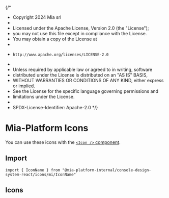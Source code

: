 {/*
 * Copyright 2024 Mia srl
 *
 * Licensed under the Apache License, Version 2.0 (the "License");
 * you may not use this file except in compliance with the License.
 * You may obtain a copy of the License at
 *
 *     http://www.apache.org/licenses/LICENSE-2.0
 *
 * Unless required by applicable law or agreed to in writing, software
 * distributed under the License is distributed on an "AS IS" BASIS,
 * WITHOUT WARRANTIES OR CONDITIONS OF ANY KIND, either express or implied.
 * See the License for the specific language governing permissions and
 * limitations under the License.
 *
 * SPDX-License-Identifier: Apache-2.0
 */}



<Meta title="Icons/Mia-Platform" />

# Mia-Platform Icons

You can use these icons with the [`<Icon />` component](/docs/components-icon--docs).

## Import

```tsx
import { IconName } from "@mia-platform-internal/console-design-system-react/icons/mi/IconName"
```

## Icons

<IconGallery>
  <IconItem name="MiMiaPlatform">
    <MiaPlatform />
  </IconItem>
  <IconItem name="MiMiaPlatformColored">
    <MiaPlatformColored />
  </IconItem>
  <IconItem name="MiApplication">
    <Application />
  </IconItem>
  <IconItem name="MiMicroservice">
    <Microservice />
  </IconItem>
  <IconItem name="MiProxy">
    <Proxy />
  </IconItem>
  <IconItem name="MiSidecar">
    <Sidecar />
  </IconItem>
  <IconItem name="MiImport">
    <Import />
  </IconItem>
  <IconItem name="MiExport">
    <Export />
  </IconItem>
  <IconItem name="MiCircleFilled">
    <ICircleFilled />
  </IconItem>
  <IconItem name="MiBranch">
    <Branch />
  </IconItem>
  <IconItem name="MiCloudGear">
    <CloudGear />
  </IconItem>
  <IconItem name="MiDashboard">
    <Dashboard />
  </IconItem>
  <IconItem name="MiFileGear">
    <FileGear />
  </IconItem>
</IconGallery>
